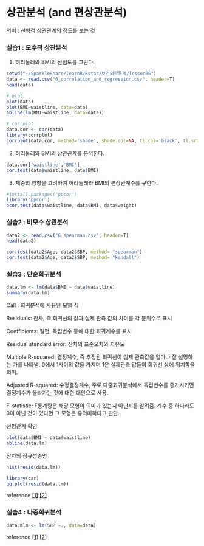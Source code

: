 상관분석 (and 편상관분석)
=======================================================

의미 : 선형적 상관관계의 정도를 보는 것

### 실습1 : 모수적 상관분석

1) 허리둘레와 BMI의 산점도를 그린다.

```r
setwd("~/SparkleShare/learnR/Rstar/보건의학통계/lesson06")
data <- read.csv("6_correlation_and_regression.csv", header=T)
head(data)
```

```r
# plot
plot(data)
plot(BMI~waistline, data=data)
abline(lm(BMI~waistline, data=data))

# corrplot
data.cor <- cor(data)
library(corrplot)
corrplot(data.cor, method='shade', shade.col=NA, tl.col='black', tl.srt=45, order='hclust')
```

2) 허리둘레와 BMI의 상관관계를 분석한다. 

```r
data.cor['waistline','BMI']
cor.test(data$waistline, data$BMI)
```

3) 체중의 영향을 고려하여 허리둘레와 BMI의 편상관계수를 구한다. 

```r
#install.packages('ppcor')
library('ppcor')
pcor.test(data$waistline, data$BMI, data$weight)
```

### 실습2 : 비모수 상관분석
```r
data2 <- read.csv("6_spearman.csv", header=T)
head(data2)

cor.test(data2$Age, data2$SBP, method= "spearman")
cor.test(data2$Age, data2$SBP, method= "kendall")
```


### 실습3 : 단순회귀분석

```r
data.lm <- lm(data$BMI ~ data$waistline)
summary(data.lm)
```

Call : 회귀분석에 사용된 모델 식

Residuals: 잔차, 즉 회귀선의 값과 실제 관측 값의 차이를 각 분위수로 표시

Coefficients: 절편, 독립변수 등에 대한 회귀계수를 표시

Residual standard error: 잔차의 표준오차와 자유도

Multiple R-squared: 결정계수, 즉 추정된 회귀선이 실제 관측값을 얼마나 잘 설명하는 가를 나타냄. 0에서 1사이의 값을 가지며 1은 실제관측 값들이 회귀선 상에 위치함을 의미.

Adjusted R-squared: 수정결정계수, 주로 다중회귀분석에서 독립변수를 증가시키면 결정계수가 올라가는 것에 대한 대안으로 사용.

F-statistic: F통계량은 해당 모형이 의미가 있는지 아닌지를 알려줌. 계수 중 하나라도 0이 아닌 것이 있다면 그 모형은 유의미하다고 판단.

선형관계 확인
```r
plot(data$BMI ~ data$waistline)
abline(data.lm)
```

잔차의 정규성증명
```r
hist(resid(data.lm))
```

```r
library(car)
qq.plot(resid(data.lm))
```

reference
[[1]](http://analyticsstory.com/98)
[[2]](http://starmethod.tistory.com/95)

### 실습4 : 다중회귀분석

```r
data.mlm <- lm(SBP ~., data=data)

```





reference
[[1]](http://ultradorosy.blog.me/50166610239)
[[2]](http://dogmas.tistory.com/entry/%EB%8B%A4%EC%A4%91%ED%9A%8C%EA%B7%80%EB%B6%84%EC%84%9D-multiple-regression-analysis-%ED%86%B5%EA%B3%84-R-%EC%B4%88%EA%B8%89-12)


